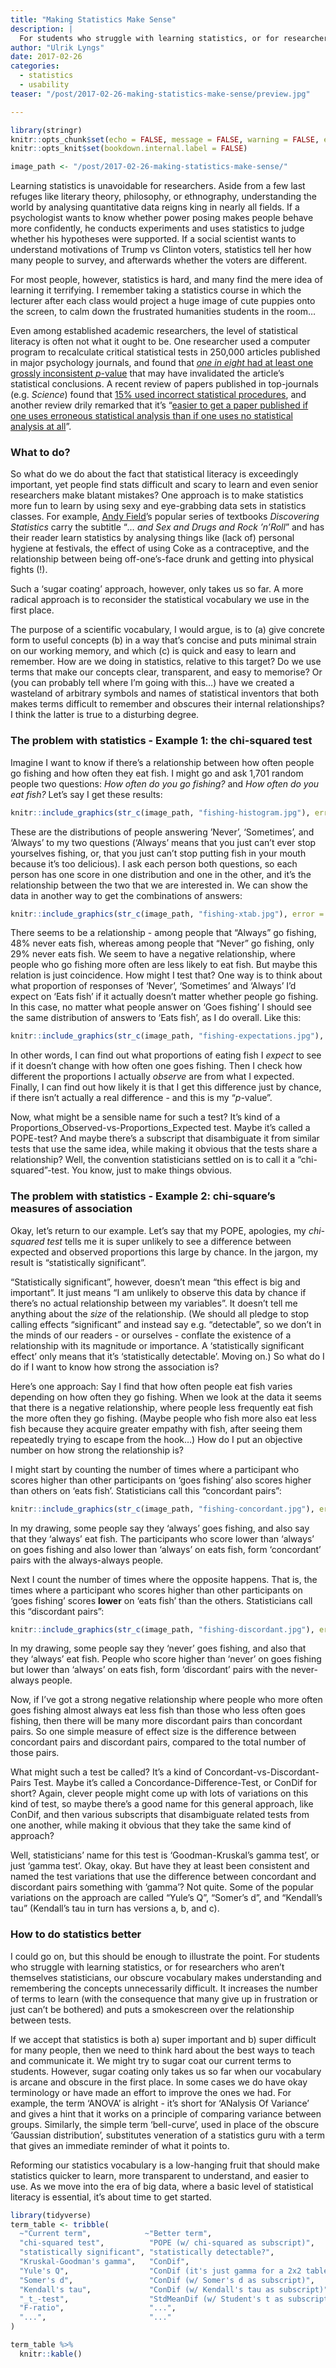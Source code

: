 ```yaml
---
title: "Making Statistics Make Sense"
description: |
  For students who struggle with learning statistics, or for researchers who aren’t themselves statisticians, our obscure vocabulary makes understanding and remembering concepts unnecessarily difficult. It increases the number of terms to learn and puts a smokescreen over the relationship between tests. Reforming our statistics vocabulary should make statistics quicker to learn, more transparent to understand, and easier to use.
author: "Ulrik Lyngs"
date: 2017-02-26
categories:
  - statistics
  - usability
teaser: "/post/2017-02-26-making-statistics-make-sense/preview.jpg"

---
```


```r
library(stringr)
knitr::opts_chunk$set(echo = FALSE, message = FALSE, warning = FALSE, error = FALSE, out.width = '100%', fig.align = 'center')
knitr::opts_knit$set(bookdown.internal.label = FALSE)

image_path <- "/post/2017-02-26-making-statistics-make-sense/"
```

Learning statistics is unavoidable for researchers. Aside from a few last refuges like literary theory, philosophy, or ethnography, understanding the world by analysing quantitative data reigns king in nearly all fields. If a psychologist wants to know whether power posing makes people behave more confidently, he conducts experiments and uses statistics to judge whether his hypotheses were supported. If a social scientist wants to understand motivations of Trump vs Clinton voters, statistics tell her how many people to survey, and afterwards whether the voters are different.

For most people, however, statistics is hard, and many find the mere idea of learning it terrifying. I remember taking a statistics course in which the lecturer after each class would project a huge image of cute puppies onto the screen, to calm down the frustrated humanities students in the room…

Even among established academic researchers, the level of statistical literacy is often not what it ought to be. One researcher used a computer program to recalculate critical statistical tests in 250,000 articles published in major psychology journals, and found that [_one in eight_ had at least one grossly inconsistent _p_-value](https://www.ncbi.nlm.nih.gov/pubmed/26497820) that may have invalidated the article’s statistical conclusions. A recent review of papers published in top-journals (e.g. _Science_) found that [15% used incorrect statistical procedures](http://www.nature.com/neuro/journal/v14/n9/full/nn.2886.html), and another review drily remarked that it’s “[easier to get a paper published if one uses erroneous statistical analysis than if one uses no statistical analysis at all](http://onlinelibrary.wiley.com/doi/10.1890/0012-9658(2003)084[0810:DAAUIU]2.0.CO;2/abstract;jsessionid=219AEBEE8E81265F6BE027D500DC55D2.f02t02)”.

### What to do?
So what do we do about the fact that statistical literacy is exceedingly important, yet people find stats difficult and scary to learn and even senior researchers make blatant mistakes? One approach is to make statistics more fun to learn by using sexy and eye-grabbing data sets in statistics classes. For example, [Andy Field](http://www.statisticshell.com)’s popular series of textbooks _Discovering Statistics_ carry the subtitle "_… and Sex and Drugs and Rock ’n’Roll_" and has their reader learn statistics by analysing things like (lack of) personal hygiene at festivals, the effect of using Coke as a contraceptive, and the relationship between being off-one’s-face drunk and getting into physical fights (!).

Such a ‘sugar coating’ approach, however, only takes us so far. A more radical approach is to reconsider the statistical vocabulary we use in the first place.

The purpose of a scientific vocabulary, I would argue, is to (a) give concrete form to useful concepts (b) in a way that’s concise and puts minimal strain on our working memory, and which (c) is quick and easy to learn and remember. How are we doing in statistics, relative to this target? Do we use terms that make our concepts clear, transparent, and easy to memorise? Or (you can probably tell where I’m going with this…) have we created a wasteland of arbitrary symbols and names of statistical inventors that both makes terms difficult to remember and obscures their internal relationships? I think the latter is true to a disturbing degree.

### The problem with statistics - Example 1: the chi-squared test
Imagine I want to know if there’s a relationship between how often people go fishing and how often they eat fish. I might go and ask 1,701 random people two questions: _How often do you go fishing?_ and _How often do you eat fish?_ Let’s say I get these results:

```r
knitr::include_graphics(str_c(image_path, "fishing-histogram.jpg"), error = FALSE) 
```


These are the distributions of people answering ’Never’, ‘Sometimes’, and ‘Always’ to my two questions (‘Always’ means that you just can’t ever stop yourselves fishing, or, that you just can’t stop putting fish in your mouth because it’s too delicious). I ask each person both questions, so each person has one score in one distribution and one in the other, and it’s the relationship between the two that we are interested in. We can show the data in another way to get the combinations of answers:

```r
knitr::include_graphics(str_c(image_path, "fishing-xtab.jpg"), error = FALSE) 
```


There seems to be a relationship - among people that “Always” go fishing, 48% never eats fish, whereas among people that “Never” go fishing, only 29% never eats fish. 
We seem to have a negative relationship, where people who go fishing more often are less likely to eat fish. 
But maybe this relation is just coincidence. 
How might I test that?
One way is to think about what proportion of responses of ‘Never’, ‘Sometimes’ and ‘Always’ I’d expect on ‘Eats fish’ if it actually doesn’t matter whether people go fishing. 
In this case, no matter what people answer on ‘Goes fishing’ I should see the same distribution of answers to ‘Eats fish’, as I do overall. 
Like this:

```r
knitr::include_graphics(str_c(image_path, "fishing-expectations.jpg"), error = FALSE)
```

In other words, I can find out what proportions of eating fish I _expect_ to see if it doesn’t change with how often one goes fishing. 
Then I check how different the proportions I actually _observe_ are from what I expected. 
Finally, I can find out how likely it is that I get this difference just by chance, if there isn't actually a real difference - and this is my “_p_-value”.

Now, what might be a sensible name for such a test? It’s kind of a Proportions_Observed-vs-Proportions_Expected test. Maybe it’s called a POPE-test? And maybe there’s a subscript that disambiguate it from similar tests that use the same idea, while making it obvious that the tests share a relationship? Well, the convention statisticians settled on is to call it a “chi-squared”-test. You know, just to make things obvious.

### The problem with statistics - Example 2: chi-square's measures of association
Okay, let’s return to our example. Let’s say that my POPE, apologies, my _chi-squared test_ tells me it is super unlikely to see a difference between expected and observed proportions this large by chance. In the jargon, my result is “statistically significant”.

“Statistically significant”, however, doesn’t mean “this effect is big and important”. It just means “I am unlikely to observe this data by chance if there’s no actual relationship between my variables”. It doesn’t tell me anything about the _size_ of the relationship. (We should all pledge to stop calling effects “significant” and instead say e.g. “detectable”, so we don’t in the minds of our readers - or ourselves - conflate the existence of a relationship with its magnitude or importance. A ‘statistically significant effect’ only means that it's ‘statistically detectable’. Moving on.) So what do I do if I want to know how strong the association is?

Here's one approach: Say I find that how often people eat fish varies depending on how often they go fishing. When we look at the data it seems that there is a negative relationship, where people less frequently eat fish the more often they go fishing. (Maybe people who fish more also eat less fish because they acquire greater empathy with fish, after seeing them repeatedly trying to escape from the hook...) How do I put an objective number on how strong the relationship is?

I might start by counting the number of times where a participant who scores higher than other participants on ‘goes fishing’ also scores higher than others on ‘eats fish’. Statisticians call this “concordant pairs”:

```r
knitr::include_graphics(str_c(image_path, "fishing-concordant.jpg"), error = FALSE)
```

In my drawing, some people say they ‘always’ goes fishing, and also say that they ‘always’ eat fish. The participants who score lower than ‘always’ on goes fishing and also lower than ‘always’ on eats fish, form ‘concordant’ pairs with the always-always people.  

Next I count the number of times where the opposite happens. That is, the times where a participant who scores higher than other participants on ‘goes fishing’ scores **lower** on ‘eats fish’ than the others. Statisticians call this “discordant pairs”:

```r
knitr::include_graphics(str_c(image_path, "fishing-discordant.jpg"), error = FALSE)
```

In my drawing, some people say they ‘never’ goes fishing, and also that they ‘always’ eat fish. People who score higher than ‘never’ on goes fishing but lower than ‘always’ on eats fish, form ‘discordant’ pairs with the never-always people.

Now, if I’ve got a strong negative relationship where people who more often goes fishing almost always eat less fish than those who less often goes fishing, then there will be many more discordant pairs than concordant pairs. So one simple measure of effect size is the difference between concordant pairs and discordant pairs, compared to the total number of those pairs.

What might such a test be called? It’s a kind of Concordant-vs-Discordant-Pairs Test. Maybe it’s called a Concordance-Difference-Test, or ConDif for short? Again, clever people might come up with lots of variations on this kind of test, so maybe there’s a good name for this general approach, like ConDif, and then various subscripts that disambiguate related tests from one another, while making it obvious that they take the same kind of approach?

Well, statisticians’ name for this test is ‘Goodman-Kruskal’s gamma test’, or just ‘gamma test’. Okay, okay. But have they at least been consistent and named the test variations that use the difference between concordant and discordant pairs something with ‘gamma’? Not quite. Some of the popular variations on the approach are called “Yule’s Q”, “Somer’s d”, and “Kendall’s tau” (Kendall’s tau in turn has versions a, b, and c).

### How to do statistics better
I could go on, but this should be enough to illustrate the point. For students who struggle with learning statistics, or for researchers who aren’t themselves statisticians, our obscure vocabulary makes understanding and remembering the concepts unnecessarily difficult. It increases the number of terms to learn (with the consequence that many give up in frustration or just can’t be bothered) and puts a smokescreen over the relationship between tests.

If we accept that statistics is both a) super important and b) super difficult for many people, then we need to think hard about the best ways to teach and communicate it. We might try to sugar coat our current terms to students. However, sugar coating only takes us so far when our vocabulary is arcane and obscure in the first place. In some cases we do have okay terminology or have made an effort to improve the ones we had. For example, the term ‘ANOVA’ is alright - it’s short for ‘ANalysis Of Variance’ and gives a hint that it works on a principle of comparing variance between groups. Similarly, the simple term ‘bell-curve’, used in place of the obscure ‘Gaussian distribution’, substitutes veneration of a statistics guru with a term that gives an immediate reminder of what it points to.

Reforming our statistics vocabulary is a low-hanging fruit that should make statistics quicker to learn, more transparent to understand, and easier to use. As we move into the era of big data, where a basic level of statistical literacy is essential, it’s about time to get started.

```r
library(tidyverse)
term_table <- tribble(
  ~"Current term",            ~"Better term",
  "chi-squared test",          "POPE (w/ chi-squared as subscript)",
  "statistically significant", "statistically detectable?",
  "Kruskal-Goodman's gamma",   "ConDif",
  "Yule's Q",                  "ConDif (it's just gamma for a 2x2 table)",
  "Somer's d",                 "ConDif (w/ Somer's d as subscript)",
  "Kendall's tau",             "ConDif (w/ Kendall's tau as subscript)",
  "_t_-test",                  "StdMeanDif (w/ Student's t as subscript)",
  "F-ratio",                   "...",
  "...",                       "..."
)

term_table %>% 
  knitr::kable()
```
